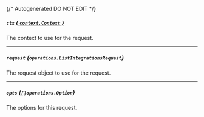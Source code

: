 {/* Autogenerated DO NOT EDIT  */}

##### `ctx` [*{ `context.Context` }*](https://pkg.go.dev/context#Context)
The context to use for the request.

---
##### `request` *{`operations.ListIntegrationsRequest`}*
The request object to use for the request.

<Collapsible openLabel={Labels.showProperties} closeLabel={Labels.hideProperties}>
  <ListIntegrationsRequest />
</Collapsible>

---
##### `opts` *{`[]operations.Option`}*
The options for this request.

